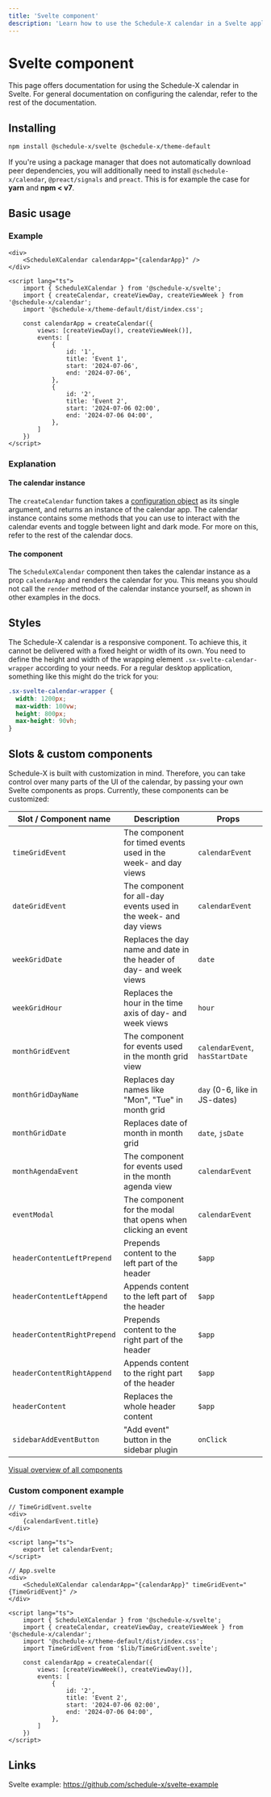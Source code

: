 ```yaml
---
title: 'Svelte component'
description: 'Learn how to use the Schedule-X calendar in a Svelte application'
---
```



# <SvelteIcon /> Svelte component

This page offers documentation for using the Schedule-X calendar in Svelte. For general documentation on
configuring the calendar, refer to the rest of the documentation.

## Installing

```bash copy
npm install @schedule-x/svelte @schedule-x/theme-default
```

If you're using a package manager that does not automatically
download peer dependencies, you will additionally need to install `@schedule-x/calendar`, `@preact/signals` and
`preact`. This is for example the case for **yarn** and **npm < v7**.

## Basic usage

### Example

```svelte
<div>
	<ScheduleXCalendar calendarApp="{calendarApp}" />
</div>

<script lang="ts">
	import { ScheduleXCalendar } from '@schedule-x/svelte';
	import { createCalendar, createViewDay, createViewWeek } from '@schedule-x/calendar';
	import '@schedule-x/theme-default/dist/index.css';

	const calendarApp = createCalendar({
		views: [createViewDay(), createViewWeek()],
		events: [
			{
				id: '1',
				title: 'Event 1',
				start: '2024-07-06',
				end: '2024-07-06',
			},
			{
				id: '2',
				title: 'Event 2',
				start: '2024-07-06 02:00',
				end: '2024-07-06 04:00',
			},
		]
	})
</script>
```

### Explanation

#### The calendar instance

The `createCalendar` function takes a [configuration object](/docs/calendar/configuration) as its single argument,
and returns an instance of the calendar app. The calendar instance contains some methods that you can use to
interact with the calendar events and toggle between light and dark mode. For more on this, refer to the rest of the
calendar docs.

#### The component

The `ScheduleXCalendar` component then takes the calendar instance as a prop `calendarApp` and renders the calendar
for you. This means you should not call the `render` method of the calendar instance yourself, as shown in other
examples in the docs.

## Styles

The Schedule-X calendar is a responsive component. To achieve this,
it cannot be delivered with a fixed height or width of its own. You need to define the height and width of the
wrapping element `.sx-svelte-calendar-wrapper` according to your needs. For a regular desktop application, something
like this might do the trick for you:

```css
.sx-svelte-calendar-wrapper {
  width: 1200px;
  max-width: 100vw;
  height: 800px;
  max-height: 90vh;
}
```

## Slots & custom components

Schedule-X is built with customization in mind. Therefore, you can take control over many parts of the
UI of the calendar, by passing your own Svelte components as props. Currently, these components
can be customized:

| Slot / Component name       | Description                                                         | Props                           |
|-----------------------------|---------------------------------------------------------------------|---------------------------------|
| `timeGridEvent`             | The component for timed events used in the week- and day views      | `calendarEvent`                 |
| `dateGridEvent`             | The component for all-day events used in the week- and day views    | `calendarEvent`                 |
| `weekGridDate`              | Replaces the day name and date in the header of day- and week views | `date`                          |
| `weekGridHour`              | Replaces the hour in the time axis of day- and week views           | `hour`                          |
| `monthGridEvent`            | The component for events used in the month grid view                | `calendarEvent`, `hasStartDate` |
| `monthGridDayName`          | Replaces day names like "Mon", "Tue" in month grid                  | `day` (0-6, like in JS-dates)   |
| `monthGridDate`             | Replaces date of month in month grid                                | `date`, `jsDate`                |
| `monthAgendaEvent`          | The component for events used in the month agenda view              | `calendarEvent`                 |
| `eventModal`                | The component for the modal that opens when clicking an event       | `calendarEvent`                 |
| `headerContentLeftPrepend`  | Prepends content to the left part of the header                     | `$app`                          |
| `headerContentLeftAppend`   | Appends content to the left part of the header                      | `$app`                          |
| `headerContentRightPrepend` | Prepends content to the right part of the header                    | `$app`                          |
| `headerContentRightAppend`  | Appends content to the right part of the header                     | `$app`                          |
| `headerContent`             | Replaces the whole header content                                   | `$app`                          |
| `sidebarAddEventButton`     | "Add event" button in the sidebar plugin                            | `onClick`                       |

[Visual overview of all components](/docs/calendar/custom-components)

### Custom component example

```svelte
// TimeGridEvent.svelte
<div>
	{calendarEvent.title}
</div>

<script lang="ts">
	export let calendarEvent;
</script>
```

```svelte
// App.svelte
<div>
	<ScheduleXCalendar calendarApp="{calendarApp}" timeGridEvent="{TimeGridEvent}" />
</div>

<script lang="ts">
	import { ScheduleXCalendar } from '@schedule-x/svelte';
	import { createCalendar, createViewDay, createViewWeek } from '@schedule-x/calendar';
	import '@schedule-x/theme-default/dist/index.css';
	import TimeGridEvent from '$lib/TimeGridEvent.svelte';

	const calendarApp = createCalendar({
		views: [createViewWeek(), createViewDay()],
		events: [
			{
				id: '2',
				title: 'Event 2',
				start: '2024-07-06 02:00',
				end: '2024-07-06 04:00',
			},
		]
	})
</script>
```

## Links

Svelte example: https://github.com/schedule-x/svelte-example


